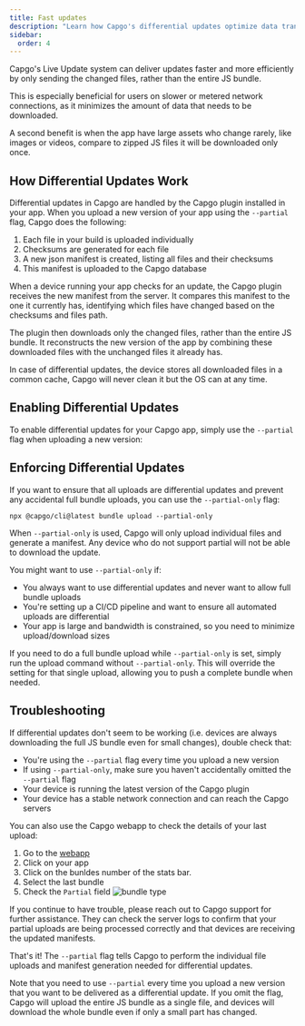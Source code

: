```yaml
---
title: Fast updates
description: "Learn how Capgo's differential updates optimize data transfer by only sending changed files, enhancing performance on slower networks."
sidebar:
  order: 4
---
```


Capgo's Live Update system can deliver updates faster and more efficiently by only sending the changed files, rather than the entire JS bundle. 

This is especially beneficial for users on slower or metered network connections, as it minimizes the amount of data that needs to be downloaded.

A second benefit is when the app have large assets who change rarely, like images or videos, compare to zipped JS files it will be downloaded only once.

## How Differential Updates Work

Differential updates in Capgo are handled by the Capgo plugin installed in your app. When you upload a new version of your app using the `--partial` flag, Capgo does the following:

1. Each file in your build is uploaded individually
2. Checksums are generated for each file
3. A new json manifest is created, listing all files and their checksums
4. This manifest is uploaded to the Capgo database

When a device running your app checks for an update, the Capgo plugin receives the new manifest from the server. It compares this manifest to the one it currently has, identifying which files have changed based on the checksums and files path.

The plugin then downloads only the changed files, rather than the entire JS bundle. It reconstructs the new version of the app by combining these downloaded files with the unchanged files it already has.

<Aside title="Manifest">

In case of differential updates, the device stores all downloaded files in a common cache, Capgo will never clean it but the OS can at any time.

</Aside>

## Enabling Differential Updates

To enable differential updates for your Capgo app, simply use the `--partial` flag when uploading a new version:

## Enforcing Differential Updates

If you want to ensure that all uploads are differential updates and prevent any accidental full bundle uploads, you can use the `--partial-only` flag:

```shell
npx @capgo/cli@latest bundle upload --partial-only
```

When `--partial-only` is used, Capgo will only upload individual files and generate a manifest. Any device who do not support partial will not be able to download the update.

You might want to use `--partial-only` if:

- You always want to use differential updates and never want to allow full bundle uploads
- You're setting up a CI/CD pipeline and want to ensure all automated uploads are differential
- Your app is large and bandwidth is constrained, so you need to minimize upload/download sizes

If you need to do a full bundle upload while `--partial-only` is set, simply run the upload command without `--partial-only`. This will override the setting for that single upload, allowing you to push a complete bundle when needed.

## Troubleshooting

If differential updates don't seem to be working (i.e. devices are always downloading the full JS bundle even for small changes), double check that:

- You're using the `--partial` flag every time you upload a new version
- If using `--partial-only`, make sure you haven't accidentally omitted the `--partial` flag
- Your device is running the latest version of the Capgo plugin
- Your device has a stable network connection and can reach the Capgo servers

You can also use the Capgo webapp to check the details of your last upload:
<Steps>
1. Go to the [webapp](https://app.capgo.io)
2. Click on your app
3. Click on the bunldes number of the stats bar.
4. Select the last bundle
5. Check the `Partial` field
  ![bundle type](/bundle_type.webp)
</Steps>

If you continue to have trouble, please reach out to Capgo support for further assistance. They can check the server logs to confirm that your partial uploads are being processed correctly and that devices are receiving the updated manifests.

That's it! The `--partial` flag tells Capgo to perform the individual file uploads and manifest generation needed for differential updates.

Note that you need to use `--partial` every time you upload a new version that you want to be delivered as a differential update. If you omit the flag, Capgo will upload the entire JS bundle as a single file, and devices will download the whole bundle even if only a small part has changed.

